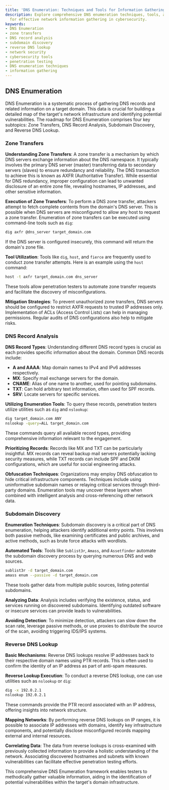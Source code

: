 ```yaml
---
title: 'DNS Enumeration: Techniques and Tools for Information Gathering'
description: Explore comprehensive DNS enumeration techniques, tools, and strategies
  for effective network information gathering in cybersecurity.
keywords:
- DNS Enumeration
- zone transfers
- DNS record analysis
- subdomain discovery
- reverse DNS lookup
- network security
- cybersecurity tools
- penetration testing
- DNS enumeration techniques
- information gathering
---
```


## DNS Enumeration

DNS Enumeration is a systematic process of gathering DNS records and related information on a target domain. This data is crucial for building a detailed map of the target's network infrastructure and identifying potential vulnerabilities. The roadmap for DNS Enumeration comprises four key subtopics: Zone Transfers, DNS Record Analysis, Subdomain Discovery, and Reverse DNS Lookup.

### Zone Transfers

**Understanding Zone Transfers**:
A zone transfer is a mechanism by which DNS servers exchange information about the DNS namespace. It typically involves the primary DNS server (master) transferring data to secondary servers (slaves) to ensure redundancy and reliability. The DNS transaction to achieve this is known as AXFR (Authoritative Transfer). While essential for DNS redundancy, improper configuration can lead to unwanted disclosure of an entire zone file, revealing hostnames, IP addresses, and other sensitive information.

**Execution of Zone Transfers**:
To perform a DNS zone transfer, attackers attempt to fetch complete contents from the domain's DNS server. This is possible when DNS servers are misconfigured to allow any host to request a zone transfer. Enumeration of zone transfers can be executed using command-line tools such as `dig`:

```bash
dig axfr @dns_server target_domain.com
```

If the DNS server is configured insecurely, this command will return the domain's zone file.

**Tool Utilization**:
Tools like `dig`, `host`, and `fierce` are frequently used to conduct zone transfer attempts. Here is an example using the `host` command:

```bash
host -t axfr target_domain.com dns_server
```

These tools allow penetration testers to automate zone transfer requests and facilitate the discovery of misconfigurations.

**Mitigation Strategies**:
To prevent unauthorized zone transfers, DNS servers should be configured to restrict AXFR requests to trusted IP addresses only. Implementation of ACLs (Access Control Lists) can help in managing permissions. Regular audits of DNS configurations also help to mitigate risks.

### DNS Record Analysis

**DNS Record Types**:
Understanding different DNS record types is crucial as each provides specific information about the domain. Common DNS records include:
- **A and AAAA**: Map domain names to IPv4 and IPv6 addresses respectively.
- **MX**: Specify mail exchange servers for the domain.
- **CNAME**: Alias of one name to another, used for pointing subdomains.
- **TXT**: Can hold arbitrary text information, often used for SPF records.
- **SRV**: Locate servers for specific services.

**Utilizing Enumeration Tools**:
To query these records, penetration testers utilize utilities such as `dig` and `nslookup`:

```bash
dig target_domain.com ANY
nslookup -query=ALL target_domain.com
```

These commands query all available record types, providing comprehensive information relevant to the engagement.

**Prioritizing Records**:
Records like MX and TXT can be particularly insightful. MX records can reveal backup mail servers potentially lacking security measures, while TXT records can include SPF and DKIM configurations, which are useful for social engineering attacks.

**Obfuscation Techniques**:
Organizations may employ DNS obfuscation to hide critical infrastructure components. Techniques include using uninformative subdomain names or relaying critical services through third-party domains. Enumeration tools may uncover these layers when combined with intelligent analysis and cross-referencing other network data.

### Subdomain Discovery

**Enumeration Techniques**:
Subdomain discovery is a critical part of DNS enumeration, helping attackers identify additional entry points. This involves both passive methods, like examining certificates and public archives, and active methods, such as brute force attacks with wordlists.

**Automated Tools**:
Tools like `Sublist3r`, `Amass`, and `Assetfinder` automate the subdomain discovery process by querying numerous DNS and web sources.

```bash
sublist3r -d target_domain.com
amass enum --passive -d target_domain.com
```

These tools gather data from multiple public sources, listing potential subdomains.

**Analyzing Data**:
Analysis includes verifying the existence, status, and services running on discovered subdomains. Identifying outdated software or insecure services can provide leads to vulnerabilities.

**Avoiding Detection**:
To minimize detection, attackers can slow down the scan rate, leverage passive methods, or use proxies to distribute the source of the scan, avoiding triggering IDS/IPS systems.

### Reverse DNS Lookup

**Basic Mechanisms**:
Reverse DNS lookups resolve IP addresses back to their respective domain names using PTR records. This is often used to confirm the identity of an IP address as part of anti-spam measures.

**Reverse Lookup Execution**:
To conduct a reverse DNS lookup, one can use utilities such as `nslookup` or `dig`:

```bash
dig -x 192.0.2.1
nslookup 192.0.2.1
```

These commands provide the PTR record associated with an IP address, offering insights into network structure.

**Mapping Networks**:
By performing reverse DNS lookups on IP ranges, it is possible to associate IP addresses with domains, identify key infrastructure components, and potentially disclose misconfigured records mapping external and internal resources.

**Correlating Data**:
The data from reverse lookups is cross-examined with previously collected information to provide a holistic understanding of the network. Associating discovered hostnames and subnets with known vulnerabilities can facilitate effective penetration testing efforts. 

This comprehensive DNS Enumeration framework enables testers to methodically gather valuable information, aiding in the identification of potential vulnerabilities within the target's domain infrastructure.